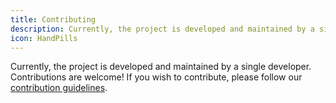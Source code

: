 ```yaml
---
title: Contributing
description: Currently, the project is developed and maintained by a single developer. Contributions are welcome! If you wish to contribute, please follow our [contribution guidelines](./CONTRIBUTING.md).
icon: HandPills
---
```


Currently, the project is developed and maintained by a single developer. Contributions are welcome! If you wish to contribute, please follow our [contribution guidelines](./CONTRIBUTING.md).
